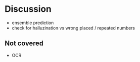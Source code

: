 # Discussion

* ensemble prediction
* check for halluzination vs wrong placed / repeated numbers

## Not covered

* OCR